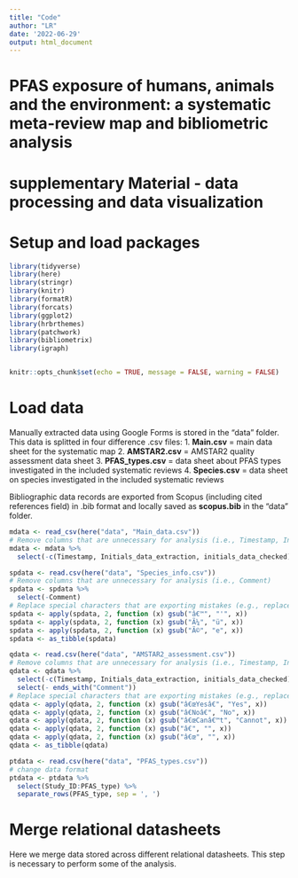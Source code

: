 ```yaml
---
title: "Code"
author: "LR"
date: '2022-06-29'
output: html_document
---
```

# PFAS exposure of humans, animals and the environment: a systematic meta-review map and bibliometric analysis  

# supplementary Material - data processing and data visualization

# Setup and load packages

```r
library(tidyverse)
library(here)
library(stringr)
library(knitr)
library(formatR)
library(forcats)
library(ggplot2)
library(hrbrthemes) 
library(patchwork)
library(bibliometrix)
library(igraph)


knitr::opts_chunk$set(echo = TRUE, message = FALSE, warning = FALSE)

```

# Load data

Manually extracted data using Google Forms is stored in the "data" folder. This data is splitted in four difference .csv files:
1. **Main.csv** = main data sheet for the systematic map
2. **AMSTAR2.csv** = AMSTAR2 quality assessment data sheet
3. **PFAS_types.csv** = data sheet about PFAS types investigated in the included systematic reviews
4. **Species.csv** = data sheet on species investigated in the included systematic reviews

Bibliographic data records are exported from Scopus (including cited references field) in .bib format and locally saved as **scopus.bib** in the "data" folder.

```r
mdata <- read_csv(here("data", "Main_data.csv"))
# Remove columns that are unnecessary for analysis (i.e., Timestamp, Initials_data_extraction, and initials_data_checked)
mdata <- mdata %>% 
  select(-c(Timestamp, Initials_data_extraction, initials_data_checked))

spdata <- read.csv(here("data", "Species_info.csv"))
# Remove columns that are unnecessary for analysis (i.e., Comment)
spdata <- spdata %>% 
  select(-Comment)
# Replace special characters that are exporting mistakes (e.g., replace "Ã¼" with "ü")
spdata <- apply(spdata, 2, function (x) gsub("â€™", "'", x))
spdata <- apply(spdata, 2, function (x) gsub("Ã¼", "ü", x))
spdata <- apply(spdata, 2, function (x) gsub("Ã©", "e", x))
spdata <- as_tibble(spdata)

qdata <- read.csv(here("data", "AMSTAR2_assessment.csv"))
# Remove columns that are unnecessary for analysis (i.e., Timestamp, Initials_data_extraction, initials_data_checked, and all answers comment [e.g., Q1_comment])
qdata <- qdata %>% 
  select(-c(Timestamp, Initials_data_extraction, initials_data_checked)) %>% 
  select(- ends_with("Comment"))
# Replace special characters that are exporting mistakes (e.g., replace "â€œYesâ€" with "Yes")
qdata <- apply(qdata, 2, function (x) gsub("â€œYesâ€", "Yes", x))
qdata <- apply(qdata, 2, function (x) gsub("â€Noâ€", "No", x))
qdata <- apply(qdata, 2, function (x) gsub("â€œCanâ€™t", "Cannot", x))
qdata <- apply(qdata, 2, function (x) gsub("â€", "", x))
qdata <- apply(qdata, 2, function (x) gsub("â€œ", "", x))
qdata <- as_tibble(qdata)

ptdata <- read.csv(here("data", "PFAS_types.csv"))
# change data format
ptdata <- ptdata %>% 
  select(Study_ID:PFAS_type) %>% 
  separate_rows(PFAS_type, sep = ', ')
```

# Merge relational datasheets

Here we merge data stored across different relational datasheets. This step is necessary to perform some of the analysis.

```r

```

